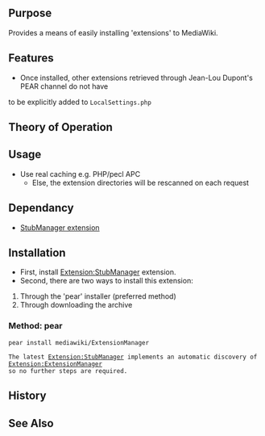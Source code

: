 {{Extension
|name        = ExtensionManager
|status      = beta
|type        = parser
|author      = [[user:jldupont|Jean-Lou Dupont]]
|image       =
|version     = 
|update      =
|mediawiki   = 1.11
|download    = see installation section
|readme      =
|changelog   = See SVN ($Id: Extension.php 686 2007-08-18 00:43:59Z jeanlou.dupont $)
|description = 
|parameters  =
|rights      =
|example     =
}}
== Purpose==
Provides a means of easily installing 'extensions' to MediaWiki.

== Features ==
* Once installed, other extensions retrieved through Jean-Lou Dupont's PEAR channel do not have
to be explicitly added to <code>LocalSettings.php</code>

== Theory of Operation ==

== Usage ==
* Use real caching e.g. PHP/pecl APC
** Else, the extension directories will be rescanned on each request

== Dependancy ==
* [[Extension:StubManager|StubManager extension]]

== Installation ==
* First, install [[Extension:StubManager]] extension.
* Second, there are two ways to install this extension:
# Through the 'pear' installer (preferred method)
# Through downloading the archive

=== Method: pear ===
<code>pear install mediawiki/ExtensionManager</code>
 The latest [[Extension:StubManager]] implements an automatic discovery of [[Extension:ExtensionManager]]
 so no further steps are required.

== History ==

== See Also ==
